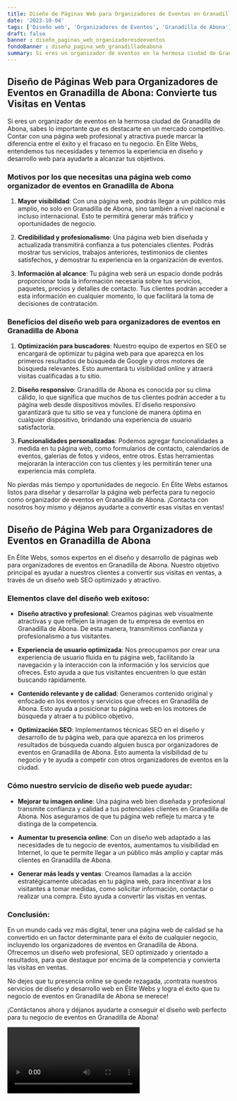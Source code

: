 ```yaml
---
title: Diseño de Páginas Web para Organizadores de Eventos en Granadilla de Abona
date: '2023-10-04'
tags: ['Diseño web', 'Organizadores de Eventos', 'Granadilla de Abona']
draft: false
banner : diseño_paginas_web_organizadoresdeeventos
fondoBanner : diseño_pagina_web_granadilladeabona
summary: Si eres un organizador de eventos en la hermosa ciudad de Granadilla de Abona, sabes lo importante que es destacarte en un mercado competitivo. Contar con una página web profesional y atractiva puede marcar la diferencia entre el éxito y el fracaso en tu negocio. En Élite Webs, entendemos tus necesidades y tenemos la experiencia en diseño y desarrollo web para ayudarte a alcanzar tus objetivos.
---
```


## Diseño de Páginas Web para Organizadores de Eventos en Granadilla de Abona: Convierte tus Visitas en Ventas

Si eres un organizador de eventos en la hermosa ciudad de Granadilla de Abona, sabes lo importante que es destacarte en un mercado competitivo. Contar con una página web profesional y atractiva puede marcar la diferencia entre el éxito y el fracaso en tu negocio. En Élite Webs, entendemos tus necesidades y tenemos la experiencia en diseño y desarrollo web para ayudarte a alcanzar tus objetivos.

### Motivos por los que necesitas una página web como organizador de eventos en Granadilla de Abona

1. **Mayor visibilidad**: Con una página web, podrás llegar a un público más amplio, no solo en Granadilla de Abona, sino también a nivel nacional e incluso internacional. Esto te permitirá generar más tráfico y oportunidades de negocio.

2. **Credibilidad y profesionalismo**: Una página web bien diseñada y actualizada transmitirá confianza a tus potenciales clientes. Podrás mostrar tus servicios, trabajos anteriores, testimonios de clientes satisfechos, y demostrar tu experiencia en la organización de eventos.

3. **Información al alcance**: Tu página web será un espacio donde podrás proporcionar toda la información necesaria sobre tus servicios, paquetes, precios y detalles de contacto. Tus clientes podrán acceder a esta información en cualquier momento, lo que facilitará la toma de decisiones de contratación.

### Beneficios del diseño web para organizadores de eventos en Granadilla de Abona

1. **Optimización para buscadores**: Nuestro equipo de expertos en SEO se encargará de optimizar tu página web para que aparezca en los primeros resultados de búsqueda de Google y otros motores de búsqueda relevantes. Esto aumentará tu visibilidad online y atraerá visitas cualificadas a tu sitio.

2. **Diseño responsivo**: Granadilla de Abona es conocida por su clima cálido, lo que significa que muchos de tus clientes podrán acceder a tu página web desde dispositivos móviles. El diseño responsivo garantizará que tu sitio se vea y funcione de manera óptima en cualquier dispositivo, brindando una experiencia de usuario satisfactoria.

3. **Funcionalidades personalizadas**: Podemos agregar funcionalidades a medida en tu página web, como formularios de contacto, calendarios de eventos, galerías de fotos y videos, entre otros. Estas herramientas mejorarán la interacción con tus clientes y les permitirán tener una experiencia más completa.

No pierdas más tiempo y oportunidades de negocio. En Élite Webs estamos listos para diseñar y desarrollar la página web perfecta para tu negocio como organizador de eventos en Granadilla de Abona. ¡Contacta con nosotros hoy mismo y déjanos ayudarte a convertir esas visitas en ventas!

<GifSeo />

<Cta />

## Diseño de Página Web para Organizadores de Eventos en Granadilla de Abona

En Élite Webs, somos expertos en el diseño y desarrollo de páginas web para organizadores de eventos en Granadilla de Abona. Nuestro objetivo principal es ayudar a nuestros clientes a convertir sus visitas en ventas, a través de un diseño web SEO optimizado y atractivo.

### Elementos clave del diseño web exitoso:

- **Diseño atractivo y profesional**: Creamos páginas web visualmente atractivas y que reflejen la imagen de tu empresa de eventos en Granadilla de Abona. De esta manera, transmitimos confianza y profesionalismo a tus visitantes.

- **Experiencia de usuario optimizada**: Nos preocupamos por crear una experiencia de usuario fluida en tu página web, facilitando la navegación y la interacción con la información y los servicios que ofreces. Esto ayuda a que tus visitantes encuentren lo que están buscando rápidamente.

- **Contenido relevante y de calidad**: Generamos contenido original y enfocado en los eventos y servicios que ofreces en Granadilla de Abona. Esto ayuda a posicionar tu página web en los motores de búsqueda y atraer a tu público objetivo.

- **Optimización SEO**: Implementamos técnicas SEO en el diseño y desarrollo de tu página web, para que aparezca en los primeros resultados de búsqueda cuando alguien busca por organizadores de eventos en Granadilla de Abona. Esto aumenta la visibilidad de tu negocio y te ayuda a competir con otros organizadores de eventos en la ciudad.

### Cómo nuestro servicio de diseño web puede ayudar:

- **Mejorar tu imagen online**: Una página web bien diseñada y profesional transmite confianza y calidad a tus potenciales clientes en Granadilla de Abona. Nos aseguramos de que tu página web refleje tu marca y te distinga de la competencia.

- **Aumentar tu presencia online**: Con un diseño web adaptado a las necesidades de tu negocio de eventos, aumentamos tu visibilidad en Internet, lo que te permite llegar a un público más amplio y captar más clientes en Granadilla de Abona.

- **Generar más leads y ventas**: Creamos llamadas a la acción estratégicamente ubicadas en tu página web, para incentivar a los visitantes a tomar medidas, como solicitar información, contactar o realizar una compra. Esto ayuda a convertir las visitas en ventas.

### Conclusión:

En un mundo cada vez más digital, tener una página web de calidad se ha convertido en un factor determinante para el éxito de cualquier negocio, incluyendo los organizadores de eventos en Granadilla de Abona. Ofrecemos un diseño web profesional, SEO optimizado y orientado a resultados, para que destaque por encima de la competencia y convierta las visitas en ventas.

No dejes que tu presencia online se quede rezagada, ¡contrata nuestros servicios de diseño y desarrollo web en Élite Webs y logra el éxito que tu negocio de eventos en Granadilla de Abona se merece!

¡Contáctanos ahora y déjanos ayudarte a conseguir el diseño web perfecto para tu negocio de eventos en Granadilla de Abona!

<Video />

<CtaBot job='Organizadores de Eventos' city='Granadilla de Abona'/>

<Gmaps query='Granadilla de Abona+españa+maps' />